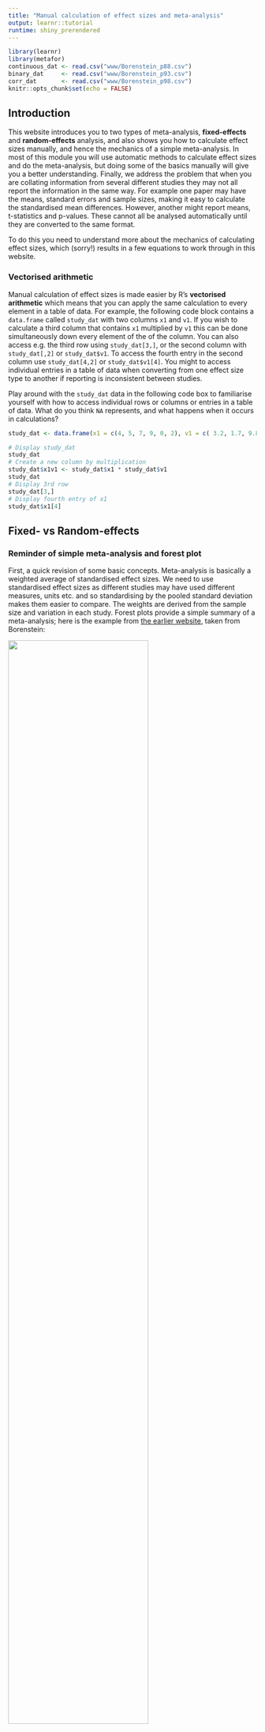 ```yaml
---
title: "Manual calculation of effect sizes and meta-analysis"
output: learnr::tutorial
runtime: shiny_prerendered
---
```


```r
library(learnr)
library(metafor)
continuous_dat <- read.csv("www/Borenstein_p88.csv")
binary_dat     <- read.csv("www/Borenstein_p93.csv")
corr_dat       <- read.csv("www/Borenstein_p98.csv")
knitr::opts_chunk$set(echo = FALSE)
```


## Introduction
This website introduces you to two types of meta-analysis, **fixed-effects** and **random-effects** analysis, and also shows you how to calculate effect sizes manually, and hence the mechanics of a simple meta-analysis. In most of this module you will use automatic methods to calculate effect sizes and do the meta-analysis, but doing some of the basics manually will give you a better understanding. Finally, we address the problem that when you are collating information from several different studies they may not all report the information in the same way. For example one paper may have the means, standard errors and sample sizes, making it easy to calculate the standardised mean differences. However, another might report means, t-statistics and p-values. These cannot all be analysed automatically until they are converted to the same format.

To do this you need to understand more about the mechanics of calculating effect sizes, which (sorry!) results in a few equations to work through in this website.

### Vectorised arithmetic
Manual calculation of effect sizes is made easier by R's **vectorised arithmetic** which means that you can apply the same  calculation to every element in a table of data. For example, the following code block contains a `data.frame` called `study_dat` with two columns `x1` and `v1`. If you wish to calculate a third column that contains `x1` multiplied by `v1` this can be done simultaneously down every element of the of the column. You can also access e.g. the third row using `study_dat[3,]`, or the second column with `study_dat[,2]` or `study_dat$v1`. To access the fourth entry in the second column use `study_dat[4,2]` or `study_dat$v1[4]`. You might to access individual entries in a table of data when converting from one effect size type to another if reporting is inconsistent between studies.

Play around with the `study_dat` data in the following code box to familiarise yourself with how to access individual rows or columns or entries in a table of data. What do you think `NA` represents, and what happens when it occurs in calculations?

```r
study_dat <- data.frame(x1 = c(4, 5, 7, 9, 0, 2), v1 = c( 3.2, 1.7, 9.8, NA, 4.0, 3.3))
```

```r
# Display study_dat
study_dat
# Create a new column by multiplication
study_dat$x1v1 <- study_dat$x1 * study_dat$v1
study_dat
# Display 3rd row
study_dat[3,]
# Display fourth entry of x1
study_dat$x1[4]
```

## Fixed- vs Random-effects
### Reminder of simple meta-analysis and forest plot
First, a quick revision of some basic concepts. Meta-analysis is basically a weighted average of standardised effect sizes. We need to use standardised effect sizes as different studies may have used different measures, units etc. and so standardising by the pooled standard deviation makes them easier to compare. The weights are derived from the sample size and variation in each study. Forest plots provide a simple summary of a meta-analysis; here is the example from [the earlier website](https://naturalandenvironmentalscience.shinyapps.io/Effectsizes/#section-interactive-forest-plot-of-meta-analysis), taken from Borenstein:

![](www/forest_fig_1.png){width=75%}

Here the squares represent the standardised effect size for the individual studies and the size of the squares their weights. The diamond represents the overall weighted average of the effect size, and the width of the diamond represents the degree of uncertaintity about the overall estimate.

### Fixed-effects meta-analysis
In a fixed effect analysis, all the studies are assumed to have the same ‘true’ effect, and all the factors that could influence the effect size are the same in all the studies. However, there is still sampling error, which is reflected in the different results for each study The study weights are assigned as the inverse of the variance of each study. This can be summed up in the following diagram:

![](www/fixed_fig_11_1_11_2.png){width=75%}

So the key point with a fixed-effect model is that the observed effect $Y_i$ for any given study $i$ is:

$$Y_i = \theta + \epsilon_i$$
where $\theta$ (Greek letter _theta_) is the overall "population" mean and $\epsilon_i$ (Greek letter _epsilon_) is the sampling error (which might be positive or negative). Have a look at [this  website](https://naturalandenvironmentalscience.shinyapps.io/Effectsizes/#section-populations-and-samples) to remind yourself of populations and samples.

### Random effects models
One problem with the fixed-effect method is that it assumes that all the studies are identical, and that the real effect size is the same in all the studies. Of course in reality this is unlikely to be true. The underlying effect sizes are likely to differ.  For example, survival of an endangered mammal population as a result of a management intervention may partly depend on the age of the mammals in the different populations in each of the different studies, as well as the actual management intervention. The diagram below shows the true effect sizes (0.55, 0.65 and 0.50) in three studies, assuming no observation error whatsoever, $\delta_1$, $\delta_2$ and $\delta_3$. The curve represents the normal distribution around all true effects.

![](www/rand_effect_fig_12_2.png){width=75%}

Of course in reality, there is observation error, so for our third study there is both the sampling error, shown as $\epsilon_3$ below which is the difference of what was observed, $Y_3$ and the true effect size $\delta_3$ in that study. The study effect size differs from the overall effect size for all studies by $\zeta_3$ as shown below:

![](www/rand_effect_fig_12_3.png){width=75%}

So, we can say that the observed effect $Y_i$ for any study is given by the grand mean $\mu$ (Greek letter _mu_), the deviation of the study's true effect from the grand mean $\zeta_i$ (Greek letter _zeta_), and the sampling error in that study $\epsilon_i$ (Greek letter _epsilon_):

$$Y_i = \mu + \zeta_i + \epsilon_i$$
This equation covers both within-study variation $\epsilon_i$ and between-study variation $\zeta_i$.

## Effect sizes for continuous data
For this example we will use a set of data in Borenstein page 88, in which there are six studies, for which we know the **means, standard deviations and sample sizes** of two interventions, treatment `T` and the control `C`. These are three commonly used effect sizes for continuous data:

* Standardised mean difference _d_
* Hedge's _g_ (bias corrected)
* Response ratios (log-transformed)

You might be wondering why we can't simply use the raw (unstandardised) difference between the means. There might be some exceptions where this can be used, for example all the studies have similar variances, and all the studies use precisely the same scale of measurement etc. In practice, these prerequisites are rarely met with ecological data.

The relevant data are contained in the R `data.frame` called `continuous_dat`:

```r
print(continuous_dat)
```


### Standardised mean difference _d_
First we want to calculate the standardised mean difference _d_ for
treatment and control in each study, which is done via:

$$d=\frac{\overline{X_1}-\overline{X_2}}{S_{within}}$$

where $\overline{X_1}$ and $\overline{X_2}$ are the means of the Treatment and Control of the study, and ${S_{within}}$ is the within-groups standard deviation. The latter can be calculated from:

$$S_{within}=\sqrt{\frac{(n_1-1)S^2_1 + (n2-1)S^2_2}  {n_1 + n_2 - 2}}$$

where $n_1$ and $n_2$ are the numbers of replicates for the two treatments in the study, whilst $S^2_1$ and $S^2_1$ are the respective standard deviations. We can easily calculate these two values for the first study, by Carroll, in R:

```r
S_within_Carroll <- sqrt(((60-1)*22^2 +(60-1)*20^2) / (60 + 60 -2))
d_Carroll        <- (94 - 92) / S_within_Carroll
S_within_Carroll
d_Carroll


```

It would take a long time too long to do each calculation for every study, so this is where the vectorised arithmetic is useful, so you can find the results for all the studies simultaneously:

```r
S_within <- sqrt(((continuous_dat$T_n-1)*continuous_dat$T_SD^2 + (continuous_dat$C_n-1)*continuous_dat$C_SD^2) / 
                   (continuous_dat$T_n + continuous_dat$C_n -2))
d       <- (continuous_dat$T_mean - continuous_dat$C_mean) / S_within
cbind(S_within, d)

```

In above table `S_within` is the within-groups standard deviation, and _d_ is the standardised mean difference. We now want to calculate the variance of this standardised mean difference, $V_d$ :

$$V_d = \frac{n_1 + n_2}{n_1n_2}+\frac{d^2}{2(n_1+n_2)}$$

In the above equation, the first term on the right, $\frac{n_1 + n_2}{n_1n_2}$, represents the uncertainty in the difference betweens the means, $\overline{X_1}-\overline{X_2}$ . The second term on the right, $\frac{d^2}{2(n_1+n_2)}$, reflects the uncertainty of our estimate in the within-groups standard deviation $S_{within}$, calculated earlier.

We can calculate $V_d$ for the Carroll study first:

```r
S_within_Carroll <- sqrt(((60-1)*22^2 +(60-1)*20^2) / (60 + 60 -2))
d_Carroll        <- (94 - 92) / S_within_Carroll

```

```r
Vd_Carroll <- (60+60)/(60*60) + d_Carroll^2/(2*(60+60))
Vd_Carroll

```
Again, you have to be careful with brackets to ensure that the additions and multiplications etc. are down in the correct order.

`d_Carroll` represents _d_ or the standardised mean difference, also known as _Cohen's d_ .  Unfortunately _d_ has a slight bias in small sample sizes, and so needs to be fixed with a correction factor _J_ to calculate _g_ or _Hedge's g_, which is a more robust measure of the standardised mean difference. Most meta-analyses use _Hedge's g_ automatically, and the correction is easy to calculate:

$$J = 1 - \frac{3}{4df -1}$$
where $df$ is the degrees of freedom used to estimate $S_{within}$, which for two independent groups is simply $n_1+n_2-2$ (see equation fo $S_{within})$).

### Hedge's _g_ 
The standardised mean difference _d_ is less reliable for studies of small sample size. For this reason, _Hedge's g_ is often a preferred effect size data, as it contains a "bias correction" term _J_:

$$g = J . d$$
Whilst the bias-correct variance $V_g$ is:
$$V_g = J^2 . V_d$$

We can now readily do these calculations in R for the Carroll study:

```r
S_within_Carroll <- sqrt(((60-1)*22^2 +(60-1)*20^2) / (60 + 60 -2))
d_Carroll        <- (94 - 92) / S_within_Carroll
Vd_Carroll <- (60+60)/(60*60) + d_Carroll^2/(2*(60+60))

```

```r
 # There were 60 replicates in each T and C
J_Carroll <- 1 - (3/(4 * 118 - 1))
g_Carroll <- J_Carroll * d_Carroll
Vg_Carroll <- J_Carroll^2 * Vd_Carroll
J_Carroll
g_Carroll
Vg_Carroll
```

Obviously, it would take a long time to calculate each of these values for all the studies separately, but again we can take advantage of R's vectorised system to calculate _J_ and _Hedge's g_ for all the studies in one go:

```r
S_within <- sqrt(((continuous_dat$T_n-1)*continuous_dat$T_SD^2 +
                   (continuous_dat$C_n-1)*continuous_dat$C_SD^2) / 
                   (continuous_dat$T_n + continuous_dat$C_n -2))
d       <- (continuous_dat$T_mean - continuous_dat$C_mean) / S_within

```


```r
J <- 1 - (3 / (4 * (continuous_dat$T_n + continuous_dat$C_n - 2) -1))
g <- J * d
Vd <- (continuous_dat$T_n+continuous_dat$C_n)/(continuous_dat$T_n*continuous_dat$C_n) +
   d^2/(2*(continuous_dat$T_n+continuous_dat$C_n))
Vg <- J^2 * Vd
cbind(J, d, g, Vd, Vg)

```

You can see from the above that the bias-correction values, _J_ are all near 1.0, but it is lower for the 3rd study, which has the smallest number of samples.  Values of J near to 1.0 indicate that less bias-correction is needed.

### Response ratios
Where the outcome of the experiment or study is on a real physical scale, such as animal weight, tree height etc. with a true zero (no negative numbers possible) then the ratio of the two means (e.g. intervention and control) provides a useful and relatively straightforward effect size measurement. For the reasons outlined [here](https://naturalandenvironmentalscience.shinyapps.io/Effectsizes/#section-how-to-measure-effect-sizes) these are usually log-transformed, so that they are symmetrical and more likely to be normally distributed.

![](www/response_ratios_fig_4.1.png){width=75%}

Thus, the log response ratio is:

$$ln(RR)=\frac{\bar{X_1}}{\bar{X_2}}$$

using logarithms to base $e$.

### Which continuous measure to use?
Hedge's _g_ and response ratios are the two most widely used metrics used in ecology. Both can be implemented in `metafor` for ease of calculation. There is some recent evidence that response ratios are more robust where there are big differences in the variance between studies; see Becky Spake's [recent paper in Ecology Letters](https://doi.org/10.1111/ele.13641) that she described in her seminar earlier in November.

## Manual meta-analysis of continuous data
### Overall weights W
Remember that in a meta-analysis you are basically calculating a weighted mean of the effect sizes. In this example we will use **Hedge's _g_** (bias-corrected standardised mean differences) for the individual studies from a systematic review. 

Now that we have calculated the bias-corrected variance $V_g$ we can readily calculate the weight _W_ for an individual study:

$$W = \frac{1}{V_{g}}$$

Again, this is very simple to calculate for all the studies simultaneously using R's vectorised arithmetic:

```r
J <- 1 - (3 / (4 * (continuous_dat$T_n + continuous_dat$C_n - 2) -1))
g <- J * d
Vd <- (continuous_dat$T_n+continuous_dat$C_n)/(continuous_dat$T_n*continuous_dat$C_n) +
   d^2/(2*(continuous_dat$T_n+continuous_dat$C_n))
Vg <- J^2 * Vd

```

```r
W <- 1 / Vg
cbind(continuous_dat$T_n, Vd, W)

```

Notice how the weights are related to the sample size and the variance, so for example study 4, which has 200 replicates per treatment, has a weight much higher than the others. The lowest weight is, however, given to study 4, within only 40 replicates, and the highest variance.

To finish, we calculate the weighted mean, _M_, based on the sum of weights multipled by the standardised effect sizes, divided by the sum of the weights:

$$M = \frac{\sum_{i=1}^{k}W_ig_i}{\sum_{i=1}^{k}W_i}$$
where:

* $W_i$ are the weights for study number $1$ to study number $k$
* $g_i$ are the Hedge's _g_ for each study
* $\sum$ Greek letter (sigma) for sum

This equation may look threatening at first, but it simply indicates that for each study (i = 1 to k, where k is 6 for this example) we carry out multiplications and additions.  The $\sum_{}$ sign indicates summation.  Again, the whole set of calculations can easily be done in R via vectorised arithmetic:

```r
S_within <- sqrt(((continuous_dat$T_n-1)*continuous_dat$T_SD^2 +
                   (continuous_dat$C_n-1)*continuous_dat$C_SD^2) / 
                   (continuous_dat$T_n + continuous_dat$C_n -2))
d       <- (continuous_dat$T_mean - continuous_dat$C_mean) / S_within

J <- 1 - (3 / (4 * (continuous_dat$T_n + continuous_dat$C_n - 2) -1))
g <- J * d
Vd <- (continuous_dat$T_n+continuous_dat$C_n)/(continuous_dat$T_n*continuous_dat$C_n) +
   d^2/(2*(continuous_dat$T_n+continuous_dat$C_n))
Vg <- J^2 * Vd
W <- 1 / Vg
```

```r
M <- sum(W * g) / sum(W)
M

```

This use of Hedge's _g_ gives an **overall standardised mean difference**, weighted for size of the different studies, with a bias-correction for studies with small numbers of replicates.

## Effect sizes for binary data
Often studies will report binary data, such as ‘dead’ or ‘alive’, ‘present’ or ‘absent’ etc. The three main ones for binary data are:

* Risk ratio
* Odds ratio
* Risk difference

The `metafor` package can handle all three type of effect size. The data will often be presented in the form of a 2 x 2 table in a single published study, although you would typically need to reformat the data to one row per study for a meta-analysis. Taking the example from page 33 of Borenstein:

| Intervention | Events | Non-events | N |
|:------------:|:----:|:-----:|:--:|
| Treated | A | B | $n_1$ |
| Control | C | D | $n_2$ |

then imagine you had a sample size of 100 for each of the two interventions:

| Intervention | Dead | Alive | N |
|:------------:|:----:|:-----:|:--:|
| Treated | 5 | 95 | 100 |
| Control | 10 | 90 | 100 |

Let's now look at these data for the three possible effect sizes

### Risk ratios
We have already looked at an example of **risk ratios** [in this website](https://naturalandenvironmentalscience.shinyapps.io/Effectsizes/#section-interactive-forest-plot-of-meta-analysis) and in ecological and conservation surveys if you are particularly interested in the risk of extinction for example, then these might be an appropriate measure.

In our Treated group above the risk of death is 5/100 = 0.05, whilst for the Control it is 10/100 = 0.10. Hence the risk ratio 0.05/0.10 = 0.5  Risk ratios are fairly intuitive, with values of less than 1.0 indicating the risk is lower in the control, a value of 1.0 indicates no difference, and value of greater than 1.0 indicates higher risk in the control. As explained before, to keep everything symmetrical the (natural) log is usually taken. **Note** In R the function for natural logarithms is `log()`.

![](www/risk_ratios_fig_5_1.png){width=75%}

$$RiskRatio=\frac{A/n_1}{C/n_2}$$

and

$$LogRiskRatio=ln(RiskRatio)$$

The variance is approximately:

$$V_{LogRiskRatio}=\frac{1}{A}-\frac{1}{n_1}+\frac{1}{C}-\frac{1}{n_2}$$

with an approximation of the standard error being

$$SE_{LogRiskRatio}=\sqrt{V_{LogRiskRatio}}$$

In this code box we can now easily complete these calculations:

```r
logRR <- log((5/100)/(10/100))
logRR
VRR   <- 1/5 - 1/100 + 1/10 - 1/100
VRR
VSE   <- sqrt(VRR)
VSE
```


### Odds ratios
The odds of death in our Treated group is 5/95=0.0526, and the odds of death in the Control is 10/90=0.1111  The odds ratio is therefore 0.0526/0.1111 = 0.4737  Again the log odds ratio is often used.

![](www/odds_ratios_fig_5_2.png){width=75%}

Formally, the equation is:

$$OddsRatio=\frac{AD}{BC}$$

Like most people I don't find this as intuitive as Risk Ratios, but odds ratios have certain statistical advantages, so you should be familiar with them. For completeness:

$$LogOddsRatio=ln(OddsRatio)$$

with the variance given by:

$$V_{LogOddsRatio}=\frac{1}{A}+\frac{1}{B}+\frac{1}{C}+\frac{1}{D}$$

and standard error:

$$SE_{LogOddsRatio}=\sqrt{V_{LogOddsRatio}}$$

Again, these calculations are simple to complete in R:

```r
LogOR  <- log((5 * 90)/(95 * 10))
LogOR
VOR    <- 1/5 + 1/95 + 1/10 + 1/90
VOR
SEOR   <- sqrt(VOR)
SEOR
```


For both risk ratios and odds ratios it doesn't matter whether you pick 'Treated' or 'Control' as your numerator, as long as you are consistent across all your studies.

### Risk differences
This is the difference between two risks, and we work in the original units without log-transformation:

$$RiskDifference=(\frac{A}{n_1})-(\frac{C}{n_2})$$

the variance is:

$$V_{RiskDifference}=\frac{AB}{n_1^3}+\frac{CD}{n_2^3}$$

and the standard error is:

$$SE_{RiskDifference}=\sqrt{V_{RiskDifference}}$$

These calculations are shown in the code block below:

```r
RD <- (5/100) - (10/100)
RD
VRD <- 5*95/100^3 + 10*90/100^3 # Note use of ^3 to raise to cube
VRD
SERD <- sqrt(VRD)
SERD
```

### Which binary metric to choose?
Risk ratios and odds ratios are most commonly used, as they are **relative** measures and not affected by the absolute size of the baseline against which you are comparing. Risk ratios are probably easier to interpret than odds ratios; you will learn how to compute both in `metafor`.

## Effect sizes for correlations
Most ecologists are very familiar with correlation, as it is a relatively simple statistic, widely reported. The "population" correlation is usually represented by the Greek letter $\rho$ (Greek letter _rho_) whilst the "sample" correlation, that is what is actually reported in any study, is indicated via _r_.   However, in meta-analysis the correlation coefficients _r_ are usually converted to Fisher's _z_ scale (the terminology is a little confusing, as this is not the same as the _z_ values used in some statistics tests). The values are then back-converted to the original _r_ values for final presentation of the meta-analysis results. The process is shown schematically below:

![](www/correl_fisher_z_fig_6_1.png){width=75%}

and Fisher's _z_ scale values can be calculated as:

$$z=0.5 \times \ln\bigg(\frac{1+r}{1-r}\bigg)$$
and the back-transformation to the original correlation units is:

$$r=\frac{e^{2z}-1}{e^{2z}+1}$$
Again we will use one of the example datasets from Borenstein, so that if you want to undertake the entire analysis by hand to gain greater insights you a free to do so.  First, import the data:

```r
corr_dat

```

There are six studies; to manually calculate Fisher's _z_ transformed value for the first study by Fonda, we simply need to calculate:

$$z_1 = 0.5 \times \ln\bigg(\frac{1+0.50}{1-0.50}\bigg)$$

which can be calculated in R; remember that in R the function `log()` is for natural logs, whereas the function `log10()` is for logs to base-10:

```r
z_Fonda <- 0.5 * log((1+corr_dat$Correlation[1])/(1-corr_dat$Correlation[1]))
z_Fonda

```

This is quite cumbersome for one study, but fortunately the calculations can be done automatically within `metafor`.